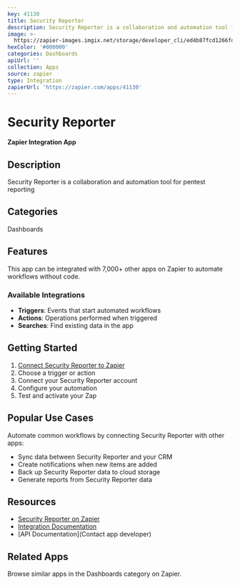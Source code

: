 ```yaml
---
key: 41130
title: Security Reporter
description: Security Reporter is a collaboration and automation tool for pentest reporting
image: >-
  https://zapier-images.imgix.net/storage/developer_cli/ed4b87fcd1266fdcd7f96a977c5d7a39.png?auto=format%2Ccompress&ixlib=python-3.0.0&q=50
hexColor: '#000000'
categories: Dashboards
apiUrl: ''
collection: Apps
source: zapier
type: Integration
zapierUrl: 'https://zapier.com/apps/41130'
---
```

# Security Reporter

**Zapier Integration App**

## Description

Security Reporter is a collaboration and automation tool for pentest reporting

## Categories

Dashboards

## Features

This app can be integrated with 7,000+ other apps on Zapier to automate workflows without code.

### Available Integrations

- **Triggers**: Events that start automated workflows
- **Actions**: Operations performed when triggered
- **Searches**: Find existing data in the app

## Getting Started

1. [Connect Security Reporter to Zapier](https://zapier.com/apps/41130)
2. Choose a trigger or action
3. Connect your Security Reporter account
4. Configure your automation
5. Test and activate your Zap

## Popular Use Cases

Automate common workflows by connecting Security Reporter with other apps:

- Sync data between Security Reporter and your CRM
- Create notifications when new items are added
- Back up Security Reporter data to cloud storage
- Generate reports from Security Reporter data

## Resources

- [Security Reporter on Zapier](https://zapier.com/apps/41130)
- [Integration Documentation](https://zapier.com/apps/41130/integrations)
- [API Documentation](Contact app developer)

## Related Apps

Browse similar apps in the Dashboards category on Zapier.
